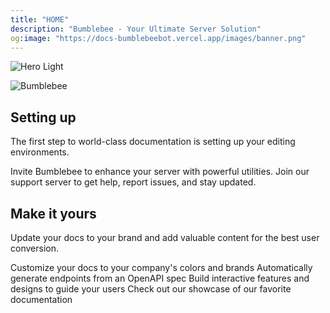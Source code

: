 ```yaml
---
title: "HOME"
description: "Bumblebee - Your Ultimate Server Solution"
og:image: "https://docs-bumblebeebot.vercel.app/images/banner.png"
---
```


<img
  className="block dark:hidden"
  src="/images/hero-light.png"
  alt="Hero Light"
/>

<img
  className="hidden dark:block"
  src="/bumblebee.png"
  alt="Bumblebee"
  title={true}
/>

## Setting up

The first step to world-class documentation is setting up your editing environments.

<CardGroup cols={2}>
  <Card title="Invite Bumblebee" icon="circle-plus" href="https://mintlify.com/docs/quickstart">
    Invite Bumblebee to enhance your server with powerful utilities.
  </Card>
  <Card title="Join Support Server" icon="circle-user" href="https://discord.gg/bumblebee">
    Join our support server to get help, report issues, and stay updated.
  </Card>
</CardGroup>

## Make it yours

Update your docs to your brand and add valuable content for the best user conversion.

<CardGroup cols={2}>
  <Card title="Customize Style" icon="palette" href="https://mintlify.com/docs/settings/global">
    Customize your docs to your company's colors and brands
  </Card>
  <Card title="Reference APIs" icon="code" href="https://mintlify.com/docs/api-playground/openapi">
    Automatically generate endpoints from an OpenAPI spec
  </Card>
  <Card title="Add Components" icon="screwdriver-wrench" href="https://mintlify.com/docs/content/components/accordions">
    Build interactive features and designs to guide your users
  </Card>
  <Card title="Get Inspiration" icon="stars" href="https://mintlify.com/customers">
    Check out our showcase of our favorite documentation
  </Card>
</CardGroup>